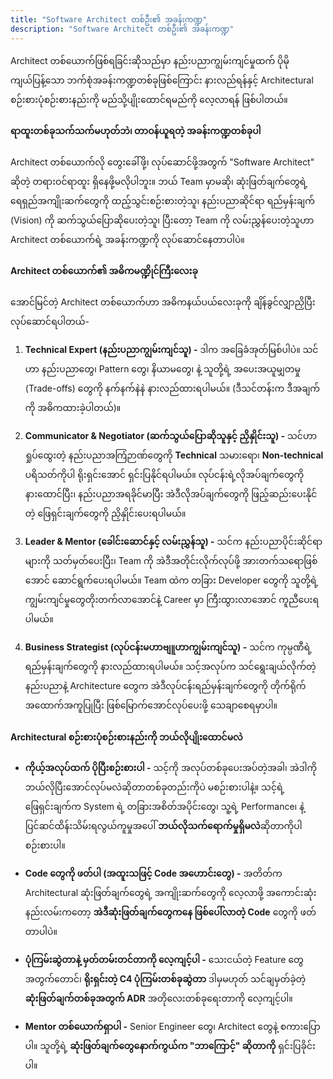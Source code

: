 ```yaml
---
title: "Software Architect တစ်ဦး၏ အခန်းကဏ္ဍ"
description: "Software Architect တစ်ဦး၏ အခန်းကဏ္ဍ"
---
```



<Aside title="ရည်ရွယ်ချက်">
  Architect တစ်ယောက်ဖြစ်ရခြင်းဆိုသည်မှာ နည်းပညာကျွမ်းကျင်မှုထက် ပိုမိုကျယ်ပြန့်သော ဘက်စုံအခန်းကဏ္ဍတစ်ခုဖြစ်ကြောင်း နားလည်ရန်နှင့် Architectural စဉ်းစားပုံစဉ်းစားနည်းကို မည်သို့ပျိုးထောင်ရမည်ကို လေ့လာရန် ဖြစ်ပါတယ်။
</Aside>

#### ရာထူးတစ်ခုသက်သက်မဟုတ်ဘဲ၊ တာဝန်ယူရတဲ့ အခန်းကဏ္ဍတစ်ခုပါ
Architect တစ်ယောက်လို တွေးခေါ်ဖို့၊ လုပ်ဆောင်ဖို့အတွက် "Software Architect" ဆိုတဲ့ တရားဝင်ရာထူး ရှိနေဖို့မလိုပါဘူး။ ဘယ် Team မှာမဆို၊ ဆုံးဖြတ်ချက်တွေရဲ့ ရေရှည်အကျိုးဆက်တွေကို ထည့်သွင်းစဉ်းစားတဲ့သူ၊ နည်းပညာဆိုင်ရာ ရည်မှန်းချက် (Vision) ကို ဆက်သွယ်ပြောဆိုပေးတဲ့သူ၊ ပြီးတော့ Team ကို လမ်းညွှန်ပေးတဲ့သူဟာ Architect တစ်ယောက်ရဲ့ အခန်းကဏ္ဍကို လုပ်ဆောင်နေတာပါပဲ။

#### Architect တစ်ယောက်၏ အဓိကမဏ္ဍိုင်ကြီးလေးခု
အောင်မြင်တဲ့ Architect တစ်ယောက်ဟာ အဓိကနယ်ပယ်လေးခုကို ချိန်ခွင်လျှာညှိပြီး လုပ်ဆောင်ရပါတယ်-

1. **Technical Expert (နည်းပညာကျွမ်းကျင်သူ) -** ဒါက အခြေခံအုတ်မြစ်ပါပဲ။ သင်ဟာ နည်းပညာတွေ၊ Pattern တွေ၊ နိယာမတွေ၊ နဲ့ သူတို့ရဲ့ အပေးအယူမျှတမှု (Trade-offs) တွေကို နက်နက်နဲနဲ နားလည်ထားရပါမယ်။ (ဒီသင်တန်းက ဒီအချက်ကို အဓိကထားခဲ့ပါတယ်)။

2. **Communicator & Negotiator (ဆက်သွယ်ပြောဆိုသူနှင့် ညှိနှိုင်းသူ) -** သင်ဟာ ရှုပ်ထွေးတဲ့ နည်းပညာအကြံဉာဏ်တွေကို **Technical** သမားရော၊ **Non-technical** ပရိသတ်ကိုပါ ရိုးရှင်းအောင် ရှင်းပြနိုင်ရပါမယ်။ လုပ်ငန်းရဲ့လိုအပ်ချက်တွေကို နားထောင်ပြီး၊ နည်းပညာအရခိုင်မာပြီး အဲဒီလိုအပ်ချက်တွေကို ဖြည့်ဆည်းပေးနိုင်တဲ့ ဖြေရှင်းချက်တွေကို ညှိနှိုင်းပေးရပါမယ်။

3. **Leader & Mentor (ခေါင်းဆောင်နှင့် လမ်းညွှန်သူ) -** သင်က နည်းပညာပိုင်းဆိုင်ရာများကို သတ်မှတ်ပေးပြီး၊ Team ကို အဲဒီအတိုင်းလိုက်လုပ်ဖို့ အားတက်သရောဖြစ်အောင် ဆောင်ရွက်ပေးရပါမယ်။ Team ထဲက တခြား Developer တွေကို သူတို့ရဲ့ ကျွမ်းကျင်မှုတွေတိုးတက်လာအောင်နဲ့ Career မှာ ကြီးထွားလာအောင် ကူညီပေးရပါမယ်။

4. **Business Strategist (လုပ်ငန်းမဟာဗျူဟာကျွမ်းကျင်သူ) -** သင်က ကုမ္ပဏီရဲ့ ရည်မှန်းချက်တွေကို နားလည်ထားရပါမယ်။ သင့်အလုပ်က သင်ရွေးချယ်လိုက်တဲ့ နည်းပညာနဲ့ Architecture တွေက အဲဒီလုပ်ငန်းရည်မှန်းချက်တွေကို တိုက်ရိုက်အထောက်အကူပြုပြီး ဖြစ်မြောက်အောင်လုပ်ပေးဖို့ သေချာစေရမှာပါ။

<ContentImage src={modernArchitect} alt="modern architect roles" />

#### Architectural စဉ်းစားပုံစဉ်းစားနည်းကို ဘယ်လိုပျိုးထောင်မလဲ
- **ကိုယ့်အလုပ်ထက် ပိုပြီးစဉ်းစားပါ -** သင့်ကို အလုပ်တစ်ခုပေးအပ်တဲ့အခါ၊ အဲဒါကို ဘယ်လိုပြီးအောင်လုပ်မလဲဆိုတာတစ်ခုတည်းကိုပဲ မစဉ်းစားပါနဲ့။ သင့်ရဲ့ ဖြေရှင်းချက်က System ရဲ့ တခြားအစိတ်အပိုင်းတွေ၊ သူ့ရဲ့ Performance၊ နဲ့ ပြင်ဆင်ထိန်းသိမ်းရလွယ်ကူမှုအပေါ် **ဘယ်လိုသက်ရောက်မှုရှိမလဲ**ဆိုတာကိုပါ စဉ်းစားပါ။

- **Code တွေကို ဖတ်ပါ (အထူးသဖြင့် Code အဟောင်းတွေ) -** အတိတ်က Architectural ဆုံးဖြတ်ချက်တွေရဲ့ အကျိုးဆက်တွေကို လေ့လာဖို့ အကောင်းဆုံးနည်းလမ်းကတော့ **အဲဒီဆုံးဖြတ်ချက်တွေကနေ ဖြစ်ပေါ်လာတဲ့ Code** တွေကို ဖတ်တာပါပဲ။

- **ပုံကြမ်းဆွဲတာနဲ့ မှတ်တမ်းတင်တာကို လေ့ကျင့်ပါ -** သေးငယ်တဲ့ Feature တွေအတွက်တောင်၊ **ရိုးရှင်းတဲ့ C4 ပုံကြမ်းတစ်ခုဆွဲတာ** ဒါမှမဟုတ် သင်ချမှတ်ခဲ့တဲ့ **ဆုံးဖြတ်ချက်တစ်ခုအတွက် ADR** အတိုလေးတစ်ခုရေးတာကို လေ့ကျင့်ပါ။

- **Mentor တစ်ယောက်ရှာပါ -** Senior Engineer တွေ၊ Architect တွေနဲ့ စကားပြောပါ။ သူတို့ရဲ့ **ဆုံးဖြတ်ချက်တွေနောက်ကွယ်က "ဘာကြောင့်" ဆိုတာကို** ရှင်းပြခိုင်းပါ။